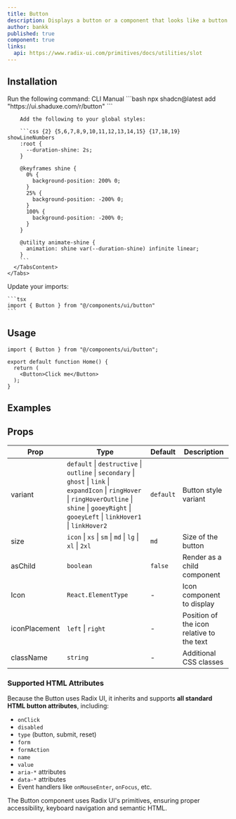 ```yaml
---
title: Button
description: Displays a button or a component that looks like a button.
author: bankk
published: true
component: true
links:
  api: https://www.radix-ui.com/primitives/docs/utilities/slot
---
```


## Installation

<Steps>
  <Step>
    Run the following command:
    <Tabs defaultValue="cli">
    <TabsList>
      <TabsTrigger value="cli">CLI</TabsTrigger>
      <TabsTrigger value="manual">Manual</TabsTrigger>
    </TabsList>
      <TabsContent value="cli">
        ```bash
        npx shadcn@latest add "https://ui.shaduxe.com/r/button"
        ```
      </TabsContent>
      <TabsContent value="manual">
        <ComponentSource name="button" />
        
        Add the following to your global styles:
        
        ```css {2} {5,6,7,8,9,10,11,12,13,14,15} {17,18,19} showLineNumbers
        :root {
          --duration-shine: 2s;
        }

        @keyframes shine {
          0% {
            background-position: 200% 0;
          }
          25% {
            background-position: -200% 0;
          }
          100% {
            background-position: -200% 0;
          }
        }

        @utility animate-shine {
          animation: shine var(--duration-shine) infinite linear;
        }
        ```
      </TabsContent>
    </Tabs>
  </Step>
  <Step>
    Update your imports:
    
    ```tsx
    import { Button } from "@/components/ui/button"
    ```
  </Step>
</Steps>

## Usage

```tsx {1,5} showLineNumbers
import { Button } from "@/components/ui/button";

export default function Home() {
  return (
    <Button>Click me</Button>
  );
}
```

## Examples

<ComponentPreview name="button-demo" />

## Props

| Prop          | Type                                                                                                                                                                                                       | Default   | Description                               |
| ------------- | ---------------------------------------------------------------------------------------------------------------------------------------------------------------------------------------------------------- | --------- | ----------------------------------------- |
| variant       | `default` \| `destructive` \| `outline` \| `secondary` \| `ghost` \| `link` \| `expandIcon` \| `ringHover` \| `ringHoverOutline` \| `shine` \| `gooeyRight` \| `gooeyLeft` \| `linkHover1` \| `linkHover2` | `default` | Button style variant                      |
| size          | `icon` \| `xs` \| `sm` \| `md` \| `lg` \| `xl` \| `2xl`                                                                                                                                                    | `md`      | Size of the button                        |
| asChild       | `boolean`                                                                                                                                                                                                  | `false`   | Render as a child component               |
| Icon          | `React.ElementType`                                                                                                                                                                                        | -         | Icon component to display                 |
| iconPlacement | `left` \| `right`                                                                                                                                                                                          | -         | Position of the icon relative to the text |
| className     | `string`                                                                                                                                                                                                   | -         | Additional CSS classes                    |

### Supported HTML Attributes

Because the Button uses Radix UI, it inherits and supports **all standard HTML button attributes**, including:

- `onClick`
- `disabled`
- `type` (button, submit, reset)
- `form`
- `formAction`
- `name`
- `value`
- `aria-*` attributes
- `data-*` attributes
- Event handlers like `onMouseEnter`, `onFocus`, etc.

The Button component uses Radix UI's primitives, ensuring proper accessibility, keyboard navigation and semantic HTML.
